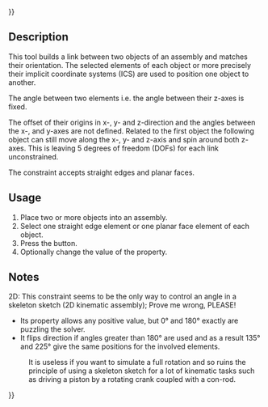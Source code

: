 {{UnfinishedDocu{{#translation:}}}}
<languages/>
<translate>

<!--T:1-->
{{Docnav
|[[Assembly3_ConstraintMultiParallel|Multi parallel]]
|[[Assembly3_ConstraintPerpendicular|Perpendicular]]
|[[Assembly3_Workbench|Assembly3]]
|IconL = Assembly_ConstraintMultiParallel.svg
|IconR = Assembly_ConstraintPerpendicular.svg
|IconC = Assembly3_workbench_icon.svg
}}

<!--T:2-->
{{GuiCommand
|Name=Assembly3 ConstraintAngle
|Icon=Assembly_ConstraintAngle.svg
|Workbenches=[[Assembly3_Workbench|Assembly3]]
}}

== Description == <!--T:3-->

<!--T:4-->
This tool builds a link between two objects of an assembly and matches their orientation. The selected elements of each object or more precisely their implicit coordinate systems (ICS) are used to position one object to another.

<!--T:5-->
The angle between two elements i.e. the angle between their z-axes is fixed.

<!--T:6-->
The offset of their origins in x-, y- and z-direction and the angles between the x-, and y-axes are not defined. Related to the first object the following object can still move along the x-, y- and z-axis and spin around both z-axes. This is leaving 5 degrees of freedom (DOFs) for each link unconstrained.

<!--T:7-->
The constraint accepts straight edges and planar faces.

== Usage == <!--T:8--> 

<!--T:9-->
# Place two or more objects into an assembly.
# Select one straight edge element or one planar face element of each object.
# Press the {{Button|[[Image:Assembly_ConstraintAngle.svg|16px]] Create "Angle" Constraint}} button.
# Optionally change the value of the {{PropertyData|Angle}} property.

== Notes == <!--T:11-->

<!--T:12-->
2D: This constraint seems to be the only way to control an angle in a skeleton sketch (2D kinematic assembly); Prove me wrong, PLEASE!

<!--T:13-->
* Its {{PropertyData|Angle|Angle}} property allows any positive value, but 0° and 180° exactly are puzzling the solver.
* It flips direction if angles greater than 180° are used and as a result 135° and 225° give the same positions for the involved elements.
: It is useless if you want to simulate a full rotation and so ruins the principle of using a skeleton sketch for a lot of kinematic tasks such as driving a piston by a rotating crank coupled with a con-rod.


<!--T:10-->
{{Docnav
|[[Assembly3_ConstraintMultiParallel|Multi parallel]]
|[[Assembly3_ConstraintPerpendicular|Perpendicular]]
|[[Assembly3_Workbench|Assembly3]]
|IconL = Assembly_ConstraintMultiParallel.svg
|IconR = Assembly_ConstraintPerpendicular.svg
|IconC = Assembly3_workbench_icon.svg
}}

</translate>
{{Userdocnavi{{#translation:}}}}